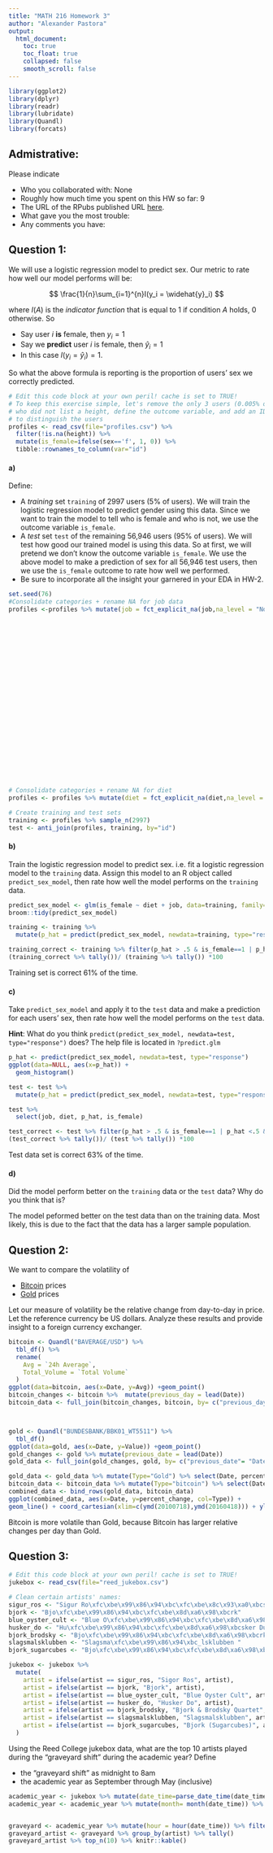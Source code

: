 ```yaml
---
title: "MATH 216 Homework 3"
author: "Alexander Pastora"
output:
  html_document:
    toc: true
    toc_float: true
    collapsed: false
    smooth_scroll: false
---
```


```r
library(ggplot2)
library(dplyr)
library(readr)
library(lubridate)
library(Quandl)
library(forcats)
```



## Admistrative:

Please indicate

* Who you collaborated with: None
* Roughly how much time you spent on this HW so far: 9
* The URL of the RPubs published URL [here](http://rpubs.com/pinkfan9999/HW-3).
* What gave you the most trouble:
* Any comments you have:




## Question 1:

We will use a logistic regression model to predict sex. Our metric to rate how well our
model performs will be:

$$
\frac{1}{n}\sum_{i=1}^{n}I(y_i = \widehat{y}_i)
$$

where $I(A)$ is the *indicator function* that is equal to 1 if condition $A$
holds, 0 otherwise. So

* Say user $i$ **is** female, then $y_i=1$
* Say we **predict** user $i$ is female, then $\widehat{y}_i=1$
* In this case $I(y_i =\widehat{y}_i)=1$. 

So what the above formula is reporting is the proportion of users' sex we
correctly predicted.

```r
# Edit this code block at your own peril! cache is set to TRUE!
# To keep this exercise simple, let's remove the only 3 users (0.005% of users)
# who did not list a height, define the outcome variable, and add an ID variable
# to distinguish the users
profiles <- read_csv(file="profiles.csv") %>% 
  filter(!is.na(height)) %>% 
  mutate(is_female=ifelse(sex=='f', 1, 0)) %>% 
  tibble::rownames_to_column(var="id")
```



#### a)

Define:

* A *training* set `training` of 2997 users (5% of users). We will train the 
logistic regression model to predict gender using this data. Since we want to 
train the model to tell who is female and who is not, we use the outcome
variable `is_female`.
* A *test* set `test` of the remaining 56,946 users (95% of users). We will test
how good our trained model is using this data. So at first, we will pretend we
don't know the outcome variable `is_female`. We use the above model to make a
prediction of sex for all 56,946 test users, then we use the `is_female` outcome
to rate how well we performed.
* Be sure to incorporate all the insight your garnered in your EDA in HW-2.

```r
set.seed(76)
#Consolidate categories + rename NA for job data
profiles <-profiles %>% mutate(job = fct_explicit_na(job,na_level = "Not Reported")) %>% mutate(job =fct_recode(job,
                                                                                                        "professional"="law / legal services",                                                                                               
                                                                                                        "professional" = "medicine / health",
                                                                                                        "entertainment" = "artistic / musical / writer",
                                                                                                        "entertainment" = "entertainment / media",
                                                                                                        "administration" = "clerical / administrative",
                                                                                                        "administration" = "executive / management",
                                                                                                        "finance" = "banking / financial / real estate",
                                                                                                        "finance" = "sales / marketing / biz dev",
                                                                                                        "government" = "political / government",
                                                                                                        "government" = "military",
                                                                                                        "tech" = "computer / hardware / software",
                                                                                                        "tech" = "science / tech / engineering",
                                                                                                        "travel" = "hospitality / travel",
                                                                                                        "travel" = "transportation",
                                                                                                        "none" = "retired",
                                                                                                        "none" = "unemployed",
                                                                                
                                                                                                        "other" = "other",
                                                                                                        "other" = "rather not say",
                                                                                                        "education" = "education / academia",
                                                                                                        "construction" = "construction / craftsmanship")
                                                                                                        )

# Consolidate categories + rename NA for diet
profiles <- profiles %>% mutate(diet = fct_explicit_na(diet,na_level = "Not Reported")) %>%  mutate(diet = fct_recode(diet,"anything" = "anything", "religious diet/other"="halal", "religious diet/other"="kosher", "anything"="mostly anything" , "religious diet/other"="mostly halal" , "religious diet/other"="mostly kosher","religious diet/other"= "mostly other","vegetarian/vegan"= "mostly vegan", "vegetarian/vegan"="mostly vegetarian", "religious diet/other"="other", "anything" = "strictly anything", "religious diet/other"="strictly halal", "religious diet/other"="strictly kosher", "religious diet/other"="strictly other" , "vegetarian/vegan"="strictly vegan" , "vegetarian/vegan"="strictly vegetarian" , "vegetarian/vegan"="vegan", "vegetarian/vegan"="vegetarian"))

# Create training and test sets
training <- profiles %>% sample_n(2997)
test <- anti_join(profiles, training, by="id")

```



#### b)

Train the logistic regression model to predict sex. i.e. fit a logistic
regression model to the `training` data. Assign this model to an R object called
`predict_sex_model`, then rate how well the model performs on the `training` data.

```r
predict_sex_model <- glm(is_female ~ diet + job, data=training, family="binomial")
broom::tidy(predict_sex_model)

training <- training %>% 
  mutate(p_hat = predict(predict_sex_model, newdata=training, type="response"))

training_correct <- training %>% filter(p_hat > .5 & is_female==1 | p_hat <.5 & is_female ==0)
(training_correct %>% tally())/ (training %>% tally()) *100

```

Training set is correct 61% of the time.

#### c)

Take `predict_sex_model` and apply it to the `test` data and make a prediction 
for each users' sex, then rate how well the model performs on the `test` data.

**Hint**: What do you think `predict(predict_sex_model, newdata=test,
type="response")` does? The help file is located in `?predict.glm`

```r
p_hat <- predict(predict_sex_model, newdata=test, type="response")
ggplot(data=NULL, aes(x=p_hat)) + 
  geom_histogram()

test <- test %>% 
  mutate(p_hat = predict(predict_sex_model, newdata=test, type="response"))

test %>% 
  select(job, diet, p_hat, is_female)

test_correct <- test %>% filter(p_hat > .5 & is_female==1 | p_hat <.5 & is_female ==0)
(test_correct %>% tally())/ (test %>% tally()) *100

```

Test data set is correct 63% of the time.


#### d)

Did the model perform better on the `training` data or the `test` data? Why
do you think that is?

The model  peformed better on the test data than on the training data. Most likely, this is due to the fact that the data has a larger sample population.




## Question 2:

We want to compare the volatility of 

* [Bitcoin](https://www.quandl.com/data/BAVERAGE/USD) prices
* [Gold](https://www.quandl.com/data/BUNDESBANK/BBK01_WT5511) prices

Let our measure of volatility be the relative change from day-to-day in price. 
Let the reference currency be US dollars. Analyze these results and provide
insight to a foreign currency exchanger.

```r
bitcoin <- Quandl("BAVERAGE/USD") %>%
  tbl_df() %>%
  rename(
    Avg = `24h Average`,
    Total_Volume = `Total Volume`
  )
ggplot(data=bitcoin, aes(x=Date, y=Avg)) +geom_point()
bitcoin_changes <- bitcoin %>%  mutate(previous_day = lead(Date)) 
bitcoin_data <- full_join(bitcoin_changes, bitcoin, by= c("previous_day"= "Date"))  %>% mutate(percent_change = ((Avg.x-Avg.y)/Avg.y)*100) %>% filter(!is.na(percent_change))



gold <- Quandl("BUNDESBANK/BBK01_WT5511") %>%
  tbl_df() 
ggplot(data=gold, aes(x=Date, y=Value)) +geom_point()
gold_changes <- gold %>% mutate(previous_date = lead(Date))
gold_data <- full_join(gold_changes, gold, by= c("previous_date"= "Date")) %>% mutate(percent_change = ((Value.x-Value.y)/Value.y)*100) %>% filter(!is.na(percent_change)) 

gold_data <- gold_data %>% mutate(Type="Gold") %>% select(Date, percent_change, Type)
bitcoin_data <- bitcoin_data %>% mutate(Type="bitcoin") %>% select(Date, percent_change, Type)
combined_data <- bind_rows(gold_data, bitcoin_data)
ggplot(combined_data, aes(x=Date, y=percent_change, col=Type)) +
geom_line() + coord_cartesian(xlim=c(ymd(20100718),ymd(20160418))) + ylab("Percent Change") + ggtitle("Percent Change of Gold and Bitcoin")

```

Bitcoin is more volatile than Gold, because Bitcoin has larger relative changes per day than Gold. 




## Question 3:

```r
# Edit this code block at your own peril! cache is set to TRUE!
jukebox <- read_csv(file="reed_jukebox.csv")

# Clean certain artists' names:
sigur_ros <- "Sigur Ro\xfc\xbe\x99\x86\x94\xbc\xfc\xbe\x8c\x93\xa0\xbcs"
bjork <- "Bjo\xfc\xbe\x99\x86\x94\xbc\xfc\xbe\x8d\xa6\x98\xbcrk"
blue_oyster_cult <- "Blue O\xfc\xbe\x99\x86\x94\xbc\xfc\xbe\x8d\xa6\x98\xbcyster Cult"
husker_do <- "Hu\xfc\xbe\x99\x86\x94\xbc\xfc\xbe\x8d\xa6\x98\xbcsker Du\xfc\xbe\x99\x86\x94\xbc\xfc\xbe\x8d\xa6\x98\xbc"
bjork_brodsky <- "Bjo\xfc\xbe\x99\x86\x94\xbc\xfc\xbe\x8d\xa6\x98\xbcrk & Brodsky Quartet"
slagsmalsklubben <- "Slagsma\xfc\xbe\x99\x86\x94\xbc_lsklubben "
bjork_sugarcubes <- "Bjo\xfc\xbe\x99\x86\x94\xbc\xfc\xbe\x8d\xa6\x98\xbcrk (Sugarcubes)"

jukebox <- jukebox %>%
  mutate(
    artist = ifelse(artist == sigur_ros, "Sigor Ros", artist),
    artist = ifelse(artist == bjork, "Bjork", artist),
    artist = ifelse(artist == blue_oyster_cult, "Blue Oyster Cult", artist),
    artist = ifelse(artist == husker_do, "Husker Do", artist),
    artist = ifelse(artist == bjork_brodsky, "Bjork & Brodsky Quartet", artist),
    artist = ifelse(artist == slagsmalsklubben, "Slagsmalsklubben", artist),
    artist = ifelse(artist == bjork_sugarcubes, "Bjork (Sugarcubes)", artist)
  )
```


Using the Reed College jukebox data, what are the top 10 artists played during
the "graveyard shift" during the academic year? Define

* the "graveyard shift" as midnight to 8am
* the academic year as September through May (inclusive)

```r
academic_year <- jukebox %>% mutate(date_time=parse_date_time(date_time,"a b! d! H: M:S Y!"))
academic_year <- academic_year %>% mutate(month= month(date_time)) %>% filter(month <= 5 | month >=9)


graveyard <- academic_year %>% mutate(hour = hour(date_time)) %>% filter(hour>= 0 & hour <= 8) 
graveyard_artist <- graveyard %>% group_by(artist) %>% tally()
graveyard_artist %>% top_n(10) %>% knitr::kable()


```





